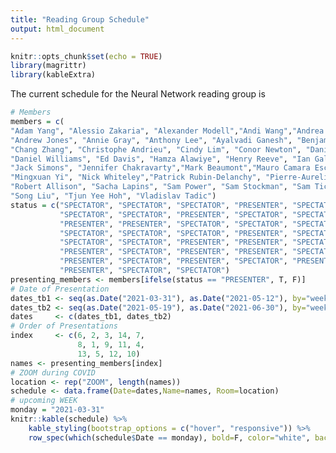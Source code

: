 ```yaml
---
title: "Reading Group Schedule"
output: html_document
---
```


```r
knitr::opts_chunk$set(echo = TRUE)
library(magrittr)
library(kableExtra)
```

The current schedule for the Neural Network reading group is


```r
# Members
members = c(
"Adam Yang", "Alessio Zakaria", "Alexander Modell","Andi Wang","Andrea Becsek",
"Andrew Jones", "Annie Gray", "Anthony Lee", "Ayalvadi Ganesh", "Benjamin Barrett", 
"Chang Zhang", "Christophe Andrieu", "Cindy Lim", "Conor Newton", "Daniel Lawson",
"Daniel Williams", "Ed Davis", "Hamza Alawiye", "Henry Reeve", "Ian Gallagher", 
"Jack Simons", "Jennifer Chakravarty","Mark Beaumont","Mauro Camara Escudero", "Maximilian Werner", 
"Mingxuan Yi", "Nick Whiteley","Patrick Rubin-Delanchy", "Pierre-Aurelien Gilliot", "Raphael Clifford",
"Robert Allison", "Sacha Lapins", "Sam Power", "Sam Stockman", "Sam Tickle", 
"Song Liu", "Tjun Yee Hoh", "Vladislav Tadic")
status = c("SPECTATOR", "SPECTATOR", "SPECTATOR", "PRESENTER", "SPECTATOR", 
           "SPECTATOR", "SPECTATOR", "PRESENTER", "SPECTATOR", "SPECTATOR", 
           "PRESENTER", "PRESENTER", "SPECTATOR", "SPECTATOR", "SPECTATOR", 
           "SPECTATOR", "SPECTATOR", "SPECTATOR", "PRESENTER", "SPECTATOR", 
           "SPECTATOR", "SPECTATOR", "PRESENTER", "PRESENTER", "SPECTATOR", 
           "PRESENTER", "SPECTATOR", "PRESENTER", "PRESENTER", "SPECTATOR", 
           "PRESENTER", "SPECTATOR", "PRESENTER", "SPECTATOR", "PRESENTER", 
           "PRESENTER", "SPECTATOR", "SPECTATOR")
presenting_members <- members[ifelse(status == "PRESENTER", T, F)]
# Date of Presentation
dates_tb1 <- seq(as.Date("2021-03-31"), as.Date("2021-05-12"), by="weeks")
dates_tb2 <- seq(as.Date("2021-05-19"), as.Date("2021-06-30"), by="weeks")
dates     <- c(dates_tb1, dates_tb2)
# Order of Presentations
index     <- c(6, 2, 3, 14, 7, 
               8, 1, 9, 11, 4, 
               13, 5, 12, 10)
names <- presenting_members[index]
# ZOOM during COVID
location <- rep("ZOOM", length(names))
schedule <- data.frame(Date=dates,Name=names, Room=location)
# upcoming WEEK
monday = "2021-03-31"
knitr::kable(schedule) %>% 
    kable_styling(bootstrap_options = c("hover", "responsive")) %>% 
    row_spec(which(schedule$Date == monday), bold=F, color="white", background="#0066ff")
```



<!-- <style> -->
<!-- table, th, td { -->
<!--   border: 1px solid black; -->
<!--   border-collapse: collapse; -->
<!-- } -->
<!-- th, td { -->
<!--   padding: 15px; -->
<!-- } -->
<!-- </style> -->

<!-- <table> -->
<!--   <tr> -->
<!--     <th>Date</th> -->
<!--     <th>Name</th> -->
<!--   </tr> -->
<!--   <tr> -->
<!--     <td>17th December</td> -->
<!--     <td>Anthony Lee</td> -->
<!--   </tr> -->
<!--   <tr> -->
<!--     <td>14th January</td> -->
<!--     <td>Song Liu</td> -->
<!--   </tr> -->
<!--   <tr> -->
<!--     <td>21st January</td> -->
<!--     <td>Mark Beaumont</td> -->
<!--   </tr> -->
<!--   <tr> -->
<!--     <td>28th January</td> -->
<!--     <td>Mauro Camara Escudero</td> -->
<!--   </tr> -->
<!--   <tr> -->
<!--     <td>4th February</td> -->
<!--     <td>Patrick Rubin-Delanchy</td> -->
<!--   </tr> -->
<!--   <tr> -->
<!--     <td>11th February</td> -->
<!--     <td>Andi Wang</td> -->
<!--   </tr> -->
<!--   <tr> -->
<!--     <td>18th February</td> -->
<!--     <td>Mathieu Gerber</td> -->
<!--   </tr> -->
<!--   <tr> -->
<!--     <td>25th February</td> -->
<!--     <td>Nick Whiteley</td> -->
<!--   </tr> -->
<!-- </table> -->


